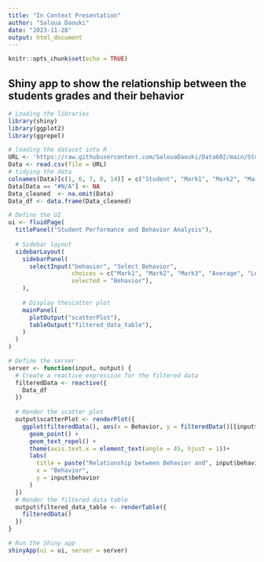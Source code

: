 ```yaml
---
title: "In Context Presentation"
author: "Saloua Daouki"
date: "2023-11-28"
output: html_document
---
```


```r
knitr::opts_chunk$set(echo = TRUE)
```

## Shiny app to show the relationship between the students grades and their behavior


```r
# Loading the libraries
library(shiny)
library(ggplot2)
library(ggrepel)

# loading the dataset into R
URL <- 'https://raw.githubusercontent.com/SalouaDaouki/Data602/main/Students%20data.csv'
Data <- read.csv(file = URL)
# tidying the data
colnames(Data)[c(1, 6, 7, 8, 14)] = c("Student", "Mark1", "Mark2", "Mark3", "Behavior")
Data[Data == "#N/A"] <- NA
Data_cleaned  <- na.omit(Data)
Data_df <- data.frame(Data_cleaned)

# Define the UI
ui <- fluidPage(
  titlePanel("Student Performance and Behavior Analysis"),
  
  # Sidebar layout
  sidebarLayout(
    sidebarPanel(
      selectInput("behavior", "Select Behavior",
                  choices = c("Mark1", "Mark2", "Mark3", "Average", "Level"),
                  selected = "Behavior"),
    ),
    
    # Display thescatter plot
    mainPanel(
      plotOutput("scatterPlot"),
      tableOutput("filtered_data_table"),
    )
  )
)

# Define the server
server <- function(input, output) {
  # Create a reactive expression for the filtered data
  filteredData <- reactive({
    Data_df
  })
  
  # Render the scatter plot
  output$scatterPlot <- renderPlot({
    ggplot(filteredData(), aes(x = Behavior, y = filteredData()[[input$behavior]], label = Student)) +
      geom_point() +
      geom_text_repel() +
      theme(axis.text.x = element_text(angle = 45, hjust = 1))+
      labs(
        title = paste("Relationship between Behavior and", input$behavior),
        x = "Behavior",
        y = input$behavior
      )
  })
  # Render the filtered data table
  output$filtered_data_table <- renderTable({
    filteredData()
  })
}

# Run the Shiny app
shinyApp(ui = ui, server = server)
```

